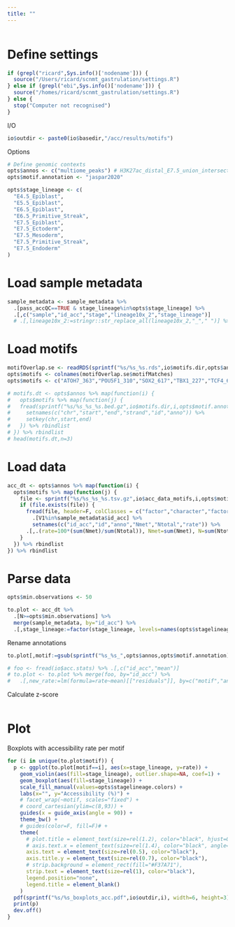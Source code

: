 ```yaml
---
title: ""
---
```


```r

```

# Define settings

```r
if (grepl("ricard",Sys.info()['nodename'])) {
  source("/Users/ricard/scnmt_gastrulation/settings.R")
} else if (grepl("ebi",Sys.info()['nodename'])) {
  source("/homes/ricard/scnmt_gastrulation/settings.R")
} else {
  stop("Computer not recognised")
}
```

I/O
```r
io$outdir <- paste0(io$basedir,"/acc/results/motifs")
```

Options
```r
# Define genomic contexts
opts$annos <- c("multiome_peaks") # H3K27ac_distal_E7.5_union_intersect12
opts$motif.annotation <- "jaspar2020"

opts$stage_lineage <- c(
  "E4.5_Epiblast",
  "E5.5_Epiblast",
  "E6.5_Epiblast",
  "E6.5_Primitive_Streak",
  "E7.5_Epiblast",
  "E7.5_Ectoderm",
  "E7.5_Mesoderm",
  "E7.5_Primitive_Streak",
  "E7.5_Endoderm"
)
```

# Load sample metadata

```r
sample_metadata <- sample_metadata %>%
  .[pass_accQC==TRUE & stage_lineage%in%opts$stage_lineage] %>%
  .[,c("sample","id_acc","stage","lineage10x_2","stage_lineage")]
  # .[,lineage10x_2:=stringr::str_replace_all(lineage10x_2,"_"," ")] %>% 
```

# Load motifs

```r
motifOverlap.se <- readRDS(sprintf("%s/%s_%s.rds",io$motifs.dir,opts$anno,opts$motif.annotation))
opts$motifs <- colnames(motifOverlap.se$motifMatches)
opts$motifs <- c("ATOH7_363","POU5F1_310","SOX2_617","TBX1_227","TCF4_622")
```

```r
# motifs.dt <- opts$annos %>% map(function(i) {
#   opts$motifs %>% map(function(j) {
#   fread(sprintf("%s/%s_%s_%s.bed.gz",io$motifs.dir,i,opts$motif.annotation,j), header=T, colClasses = c("factor","integer","integer","factor","character","factor")) %>%
#     setnames(c("chr","start","end","strand","id","anno")) %>%
#     setkey(chr,start,end)
#   }) %>% rbindlist
# }) %>% rbindlist
# head(motifs.dt,n=3)
```

# Load data

```r
acc_dt <- opts$annos %>% map(function(i) {
  opts$motifs %>% map(function(j) {
    file <- sprintf("%s/%s_%s_%s.tsv.gz",io$acc_data_motifs,i,opts$motif.annotation,j)
    if (file.exists(file)) {
      fread(file, header=F, colClasses = c("factor","character","factor","integer","integer","integer")) %>%
        .[V1%in%sample_metadata$id_acc] %>%
        setnames(c("id_acc","id","anno","Nmet","Ntotal","rate")) %>%
      .[,.(rate=100*(sum(Nmet)/sum(Ntotal)), Nmet=sum(Nmet), N=sum(Ntotal)),by=c("id_acc","anno")]
    }
  }) %>% rbindlist
}) %>% rbindlist
```

# Parse data

```r
opts$min.observations <- 50

to.plot <- acc_dt %>%
  .[N>=opts$min.observations] %>%
  merge(sample_metadata, by="id_acc") %>%
  .[,stage_lineage:=factor(stage_lineage, levels=names(opts$stagelineage.colors))] 
```

Rename annotations
```r
to.plot[,motif:=gsub(sprintf("%s_%s_",opts$annos,opts$motif.annotation),"",anno)]
```


```r
# foo <- fread(io$acc.stats) %>% .[,c("id_acc","mean")]
# to.plot <- to.plot %>% merge(foo, by="id_acc") %>%
#   .[,new_rate:=lm(formula=rate~mean)[["residuals"]], by=c("motif","anno")]
```

Calculate z-score
```r

```

# Plot

Boxplots with accessibility rate per motif
```r
for (i in unique(to.plot$motif)) {
  p <- ggplot(to.plot[motif==i], aes(x=stage_lineage, y=rate)) +
    geom_violin(aes(fill=stage_lineage), outlier.shape=NA, coef=1) +
    geom_boxplot(aes(fill=stage_lineage)) +
    scale_fill_manual(values=opts$stagelineage.colors) +
    labs(x="", y="Accessibility (%)") +
    # facet_wrap(~motif, scales="fixed") +
    # coord_cartesian(ylim=c(8,93)) +
    guides(x = guide_axis(angle = 90)) +
    theme_bw() +
    # guides(color=F, fill=F)# +
    theme(
      # plot.title = element_text(size=rel(1.2), color="black", hjust=0.5),
      # axis.text.x = element_text(size=rel(1.4), color="black", angle=50, vjust=1, hjust=1),
      axis.text = element_text(size=rel(0.5), color="black"),
      axis.title.y = element_text(size=rel(0.7), color="black"),
      # strip.background = element_rect(fill="#F37A71"),
      strip.text = element_text(size=rel(1), color="black"),
      legend.position="none",
      legend.title = element_blank()
    )
  pdf(sprintf("%s/%s_boxplots_acc.pdf",io$outdir,i), width=6, height=3)
  print(p)
  dev.off()
}
```

